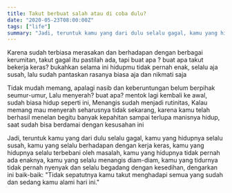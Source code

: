 ```yaml
---
title: Takut berbuat salah atau di coba dulu?
date: "2020-05-23T08:00:00Z"
tags: ["life"]
summary: "Jadi, teruntuk kamu yang dari dulu selalu gagal, kamu yang hidupnya selalu susah, kamu yang selalu berhadapan dengan kerja keras, kamu yang hidupnya selalu terbebani oleh masalah, kamu yang hidupnya tidak pernah ada enaknya,"
---
```


Karena sudah terbiasa merasakan dan berhadapan dengan berbagai kerumitan, takut gagal itu pastilah ada,
tapi buat apa ? buat apa takut bekerja keras? bukahkan selama ini hidupmu tidak pernah enak, selalu aja susah, lalu sudah pantaskan rasanya biasa aja dan nikmati saja

Tidak mudah memang, apalagi nasib dan keberuntungan belum berpihak seumur-umur, Lalu menyerah? buat apa? mentok lagi kembali ke awal, sudah biasa hidup seperti ini, Menangis sudah menjadi rutinitas, Kalau memang mau menyerah seharusnya tidak sekarang, karena kamu telah berhasil menelan begitu banyak kepahitan sampai terlupa manisnya hidup, saat sudah bisa berdamai dengan kesusahan ini

Jadi, teruntuk kamu yang dari dulu selalu gagal, kamu yang hidupnya selalu susah, kamu yang selalu berhadapan dengan kerja keras, kamu yang hidupnya selalu terbebani oleh masalah, kamu yang hidupnya tidak pernah ada enaknya, kamu yang selalu menangis diam-diam, kamu yang tidurnya tidak pernah nyenyak dan selalu begadang dengan kesedihan, dengarkan ini baik-baik: "Tidak sepatutnya kamu takut menghadapi semua yang sudah dan sedang kamu alami hari ini."